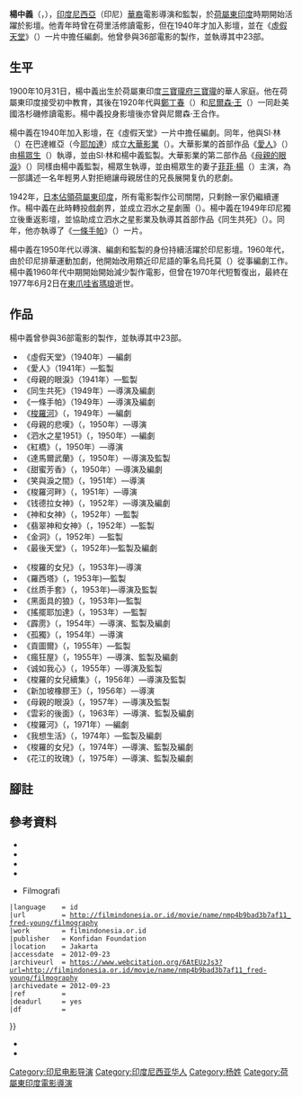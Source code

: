 {{NoteTA
|1=zh-cn:雅加达;zh-tw:雅加達;zh-hk:耶加達
}}
{{Infobox person
| name                      = 楊中義<br>Fred Young
| image                     = Fred Young Indies.jpg
| image_size                = 150px
| alt                       = 
| caption                   = 
| birth_date                = {{Birth date|1900|10|31}}
| birth_place               = {{flag|Dutch East Indies}}[[三寶瓏|三寶瓏]]
| death_date                ={{Death date and age|1977|06|02|1900|10|31}}
| death_place               = {{INA}}[[瑪琅|瑪琅]]
| occupation                = 電影導演、監製
| years_active              = 1940年—1974年
| notable_works             =
| spouse                    = 
| children                  = 
| parents                   = 
| relatives                 = 
}}
'''楊中義'''（{{lang-id|Fred Young}}，{{bd|1900年|10月31日|1977年|6月2日}}），[[印度尼西亞|印度尼西亞]]（印尼）[[印度尼西亞華人|華裔]]電影導演和監製，於[[荷屬東印度|荷屬東印度]]時期開始活躍於影壇。他青年時曾在荷里活修讀電影，但在1940年才加入影壇，並在《[[虛假天堂|虛假天堂]]》（{{lang|id|''Sorga Palsoe''}}）一片中擔任編劇。他曾參與36部電影的製作，並執導其中23部。

==生平==
1900年10月31日，楊中義出生於荷屬東印度[[三寶瓏府|三寶瓏府]][[三寶瓏|三寶瓏]]的華人家庭{{sfn|Sun|2006|p=122}}。他在荷屬東印度接受初中教育{{sfn|Filmindonesia.or.id, Fred Young}}，其後在1920年代與[[鄭丁春|鄭丁春]]（{{lang|id|The Teng Chun}}）和[[王氏兄弟|尼爾森·王]]（{{lang|id|Nelson Wong}}）一同赴美國洛杉磯修讀電影{{sfn|Biran|2009|p=188}}。楊中義投身影壇後亦曾與尼爾森·王合作{{sfn|Filmindonesia.or.id, The Teng Chun}}。

楊中義在1940年加入影壇，在《虛假天堂》一片中擔任編劇{{sfn|Filmindonesia.or.id, Fred Young}}。同年，他與SI·林（{{lang|id|SI Liem}}）在巴達維亞（今[[耶加達|耶加達]]）成立[[大華影業|大華影業]]（{{lang|id|Majestic Film}}）{{sfn|Biran|2009|p=240}}。大華影業的首部作品《[[愛人_(電影)|愛人]]》（{{lang|id|''Djantoeng Hati''}}）由[[楊眾生|楊眾生]]（{{lang|id|Njoo Cheong Seng}}）執導，並由SI·林和楊中義監製{{sfn|Filmindonesia.or.id, Djantoeng Hati}}。大華影業的第二部作品《[[母親的眼淚|母親的眼淚]]》（{{lang|id|''Air Mata Iboe''}}）同樣由楊中義監製，楊眾生執導，並由楊眾生的妻子[[菲菲·楊|菲菲·楊]]（{{lang|id|Fifi Young}}）主演，為一部講述一名年輕男人對拒絕讓母親居住的兄長展開复仇的悲劇{{sfn|Biran|2009|pp=239–241}}{{sfn|Filmindonesia.or.id, Air Mata Iboe}}。

1942年，[[荷屬東印度日佔時期|日本佔領荷屬東印度]]，所有電影製作公司關閉，只剩餘一家仍繼續運作{{sfn|Biran|2009|pp=319, 332}}。楊中義在此時轉投戲劇界，並成立泗水之星劇團（{{lang|id|Bintang Soerabaja}}）。楊中義在1949年印尼獨立後重返影壇，並協助成立泗水之星影業及執導其首部作品《同生共死》（{{lang|id|''Sehidup Semati''}}）。同年，他亦執導了《[[一條手帕|一條手帕]]》（{{lang|id|''Saputangan''}}）一片{{sfn|Filmindonesia.or.id, Fred Young}}。

楊中義在1950年代以導演、編劇和監製的身份{{sfn|Filmindonesia.or.id, Filmography}}持續活躍於印尼影壇{{sfn|Sun|2006|p=122}}。1960年代，由於印尼排華運動加劇，他開始改用類近印尼語的筆名烏托莫（{{lang|id|Utomo}}）從事編劇工作{{sfn|Sun|2006|p=122}}。楊中義1960年代中期開始開始減少製作電影，但曾在1970年代短暫復出，最終在1977年6月2日在[[東爪哇省|東爪哇省]][[瑪琅|瑪琅]]逝世{{sfn|Filmindonesia.or.id, Fred Young}}。

==作品==
楊中義曾參與36部電影的製作，並執導其中23部{{sfn|Filmindonesia.or.id, Filmography}}。
{{col-begin}}
{{col-2}}
*《虛假天堂》（1940年）—編劇
*《愛人》（1941年）—監製
*《母親的眼淚》（1941年）—監製
*《同生共死》（1949年）—導演及編劇
*《一條手帕》（1949年）—導演及編劇
*《[[梭羅河_(1949年電影)|梭羅河]]》（{{lang|id|''Bengawan Solo''}}，1949年）—編劇
*《母親的悲嘆》（{{lang|id|''Ratapan Ibu''}}，1950年）—導演
*《泗水之星1951》（{{lang|id|''Bintang Surabaja 1951''}}，1950年）—編劇
*《紅橋》（{{lang|id|''Djembatan Merah''}}，1950年）—導演
*《達馬爾武蘭》（{{lang|id|''Damarwulan''}}，1950年）—導演及監製
*《甜蜜芳香》（{{lang|id|''Harumanis''}}，1950年）—導演及編劇
*《笑與淚之間》（{{lang|id|''Antara Tertawa dan Airmata''}}，1951年）—導演
*《梭羅河畔》（{{lang|id|''Ditepi Bengawan Solo''}}，1951年）—導演
*《钱德拉女神》（{{lang|id|''Chandra Dewi''}}，1952年）—導演及編劇
*《神和女神》（{{lang|id|''Dewa Dewi''}}，1952年）—監製
*《翡翠神和女神》（{{lang|id|''Kumala Dewa Dewi''}}，1952年）—監製
*《金洞》（{{lang|id|''Sangkar Emas''}}，1952年）—監製
*《最後天堂》（{{lang|id|''Sorga Terakhir''}}，1952年)—監製及編劇
{{col-2}}
*《梭羅的女兒》（{{lang|id|''Putri Solo''}}，1953年)—導演
*《羅西塔》（{{lang|id|''Rosita''}}，1953年)—監製
*《丝质手套》（{{lang|id|''Saputangan Sutra''}}，1953年)—導演及監製
*《黑面具的狼》（{{lang|id|''Srigala Topeng Hitam''}}，1953年)—監製
*《搖擺耶加達》（{{lang|id|''Lenggang Djakarta''}}，1953年）—監製
*《霹雳》（{{lang|id|''Halilintar''}}，1954年）—導演、監製及編劇
*《孤獨》（{{lang|id|''Sebatang Kara''}}，1954年）—導演
*《貢圖爾》（{{lang|id|''Guntur''}}，1955年）—監製
*《瘋狂屋》（{{lang|id|''Rumah Gila''}}，1955年）—導演、監製及編劇
*《诚如我心》（{{lang|id|''Setulus Hatiku''}}，1955年）—導演及監製
*《梭羅的女兒續集》（{{lang|id|''Putri Solo Kembali''}}，1956年）—導演及監製
*《新加坡橡膠王》（{{lang|id|''Radja Karet dari Singapura''}}，1956年）—導演
*《母親的眼淚》（{{lang|id|''Air Mata Ibu''}}，1957年）—導演及監製
*《雲彩的後面》（{{lang|id|''Dibalik Awan''}}，1963年）—導演、監製及編劇
*《梭羅河》（{{lang|id|''Bengawan Solo''}}，1971年）—編劇
*《我想生活》（{{lang|id|''Aku Mau Hidup''}}，1974年）—監製及編劇
*《梭羅的女兒》（{{lang|id|''Putri Solo''}}，1974年）—導演、監製及編劇
*《花江的玫瑰》（{{lang|id|''Bunga Roos dari Cikembang''}}，1975年）—導演、監製及編劇
{{col-end}}

==腳註==
{{reflist|30em}}

==參考資料==
{{refbegin|40em}}
*{{cite web
 |title       = Air Mata Iboe
 |language    = id
 |url         = http://filmindonesia.or.id/movie/title/lf-a011-41-909395_air-mata-iboe
 |work        = filmindonesia.or.id
 |publisher   = Konfidan Foundation
 |location    = Jakarta
 |accessdate  = 2012-07-25
 |archiveurl  = https://www.webcitation.org/69Qs87SY9?url=http://filmindonesia.or.id/movie/title/lf-a011-41-909395_air-mata-iboe
 |archivedate = 2012-07-26
 |ref         = {{sfnRef|Filmindonesia.or.id, Air Mata Iboe}}
 |deadurl     = yes
 |df          = 
}}
* {{cite book
  | title = Sejarah Film 1900–1950: Bikin Film di Jawa
  | language = id
  | last = Biran
  | first = Misbach Yusa
  | location = Jakarta
  | publisher = Komunitas Bamboo working with the Jakarta Art Council
  | year = 2009
  | isbn = 978-979-3731-58-2
  | ref = harv
  }}
* {{cite web
 |title       = Djantoeng Hati
 |language    = id
 |url         = http://filmindonesia.or.id/movie/title/lf-d013-41-163161_djantoeng-hati
 |work        = filmindonesia.or.id
 |publisher   = Konfidan Foundation
 |location    = Jakarta
 |accessdate  = 2012-07-25
 |archiveurl  = https://www.webcitation.org/69QsKAeFn?url=http://filmindonesia.or.id/movie/title/lf-d013-41-163161_djantoeng-hati
 |archivedate = 2012-07-26
 |ref         = {{sfnRef|Filmindonesia.or.id, Djantoeng Hati}}
 |deadurl     = yes
 |df          = 
}}
*{{cite web
 |title       = Fred Young
 |language    = id
 |url         = http://filmindonesia.or.id/movie/name/nmp4b9bad3b7af11_Fred-Young#.UGF4tKA24gc
 |work        = filmindonesia.or.id
 |publisher   = Konfidan Foundation
 |archivedate = 2012-09-25
 |accessdate  = 2012-09-25
 |archiveurl  = https://www.webcitation.org/6AwFOkSNM?url=http://filmindonesia.or.id/movie/name/nmp4b9bad3b7af11_Fred-Young#.UGF4tKA24gc
 |ref         = {{sfnRef|Filmindonesia.or.id, Fred Young}}
 |deadurl     = yes
 |df          = 
}}
* {{cite web
 |title       = Fred Young {{!}} Filmografi
 |language    = id
 |url         = http://filmindonesia.or.id/movie/name/nmp4b9bad3b7af11_fred-young/filmography
 |work        = filmindonesia.or.id
 |publisher   = Konfidan Foundation
 |location    = Jakarta
 |accessdate  = 2012-09-23
 |archiveurl  = https://www.webcitation.org/6AtEUzJs3?url=http://filmindonesia.or.id/movie/name/nmp4b9bad3b7af11_fred-young/filmography
 |archivedate = 2012-09-23
 |ref         = {{sfnRef|Filmindonesia.or.id, Filmography}}
 |deadurl     = yes
 |df          = 
}}
*{{cite book
 |url=http://books.google.ca/books?id=HAsB54UlQE8C
 |title=Media and the Chinese Diaspora
 |isbn=978-1-134-26359-2
 |last1=Sun
 |first1=Wanning
 |publisher=Routledge
 |location=New York
 |year=2006
 |ref=harv
 |access-date=2017-01-12
 |archive-date=2013-12-16
 |archive-url=https://web.archive.org/web/20131216183618/http://books.google.ca/books?id=HAsB54UlQE8C
 |dead-url=no
 }}
*{{cite web
 |title       = The Teng Chun
 |language    = id
 |url         = http://filmindonesia.or.id/movie/name/nmp4b8501c11b793_the-teng-chun
 |work        = filmindonesia.or.id
 |publisher   = Konfidan Foundation
 |location    = Jakarta
 |accessdate  = 2012-07-26
 |archiveurl  = https://www.webcitation.org/69RiLVFMh?url=http://filmindonesia.or.id/movie/name/nmp4b8501c11b793_the-teng-chun
 |archivedate = 2012-07-26
 |ref         = {{sfnRef|Filmindonesia.or.id, The Teng Chun}}
 |deadurl     = yes
 |df          = 
}}
{{refend}}

{{DEFAULTSORT:Young, Fred}}

[[Category:印尼电影导演|Category:印尼电影导演]]
[[Category:印度尼西亚华人|Category:印度尼西亚华人]]
[[Category:杨姓|Category:杨姓]]
[[Category:荷屬東印度電影導演|Category:荷屬東印度電影導演]]